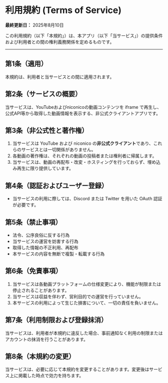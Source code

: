 # 利用規約 (Terms of Service)

**最終更新日：** 2025年8月10日

この利用規約（以下「本規約」）は、本アプリ（以下「当サービス」）の提供条件および利用者との間の権利義務関係を定めるものです。

---

## 第1条（適用）

本規約は、利用者と当サービスとの間に適用されます。

## 第2条（サービスの概要）

当サービスは、YouTubeおよびniconicoの動画コンテンツを iframe で再生し、公式API等から取得した動画情報を表示する、非公式クライアントアプリです。

## 第3条（非公式性と著作権）

1. 当サービスは YouTube および niconico の**非公式クライアント**であり、これらのサービスとは一切関係がありません。
2. 各動画の著作権は、それぞれの動画の投稿者または権利者に帰属します。
3. 当サービスは、動画の再配布・改変・ホスティングを行っておらず、埋め込み再生に限り提供しています。

## 第4条（認証およびユーザー登録）

- 当サービスの利用に際しては、Discord または Twitter を用いた OAuth 認証が必要です。

## 第5条（禁止事項）

- 法令、公序良俗に反する行為
- 当サービスの運営を妨害する行為
- 取得した情報の不正利用、再配布
- 本サービスの内容を無断で複製・転載する行為

## 第6条（免責事項）

1. 当サービスは各動画プラットフォームの仕様変更により、機能が制限または停止されることがあります。
2. 当サービスは収益を伴わず、営利目的での運営を行っていません。
3. 本サービスの利用によって生じた損害について、一切の責任を負いません。

## 第7条（利用制限および登録抹消）

当サービスは、利用者が本規約に違反した場合、事前通知なく利用の制限またはアカウントの抹消を行うことがあります。

## 第8条（本規約の変更）

当サービスは、必要に応じて本規約を変更することがあります。変更後はサービス上に掲載した時点で効力を持ちます。
